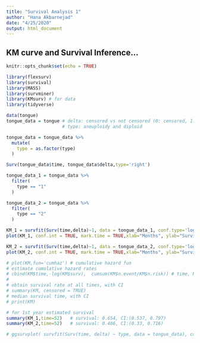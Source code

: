 ```yaml
---
title: "Survival Analysis 1"
author: "Hana Akbarnejad"
date: "4/25/2020"
output: html_document
---
```


## KM curve and Survival Inference...

```r
knitr::opts_chunk$set(echo = TRUE)

library(flexsurv)
library(survival)
library(MASS)
library(survminer)
library(KMsurv) # for data
library(tidyverse)

data(tongue)
tongue_data = tongue # delta: censored vs not censored (0: censored, 1:not censored)
                     # type: aneuploidy and diploid

tongue_data = tongue_data %>% 
  mutate(
    type = as.factor(type)
  )

Surv(tongue_data$time, tongue_data$delta,type='right')
```

```r
tongue_data_1 = tongue_data %>% 
  filter(
    type == "1"
  )

tongue_data_2 = tongue_data %>% 
  filter(
    type == "2"
  )

KM_1 = survfit(Surv(time,delta)~1, data = tongue_data_1, conf.type='log', type="kaplan-meier")
plot(KM_1, conf.int = TRUE, mark.time = TRUE,xlab="Months", ylab="Survival Probability", main="Tumor Type KM curve", cex.lab=1.5, cex.main=1.5)

KM_2 = survfit(Surv(time,delta)~1, data = tongue_data_2, conf.type='log', type="kaplan-meier")
plot(KM_2, conf.int = TRUE, mark.time = TRUE,xlab="Months", ylab="Survival Probability", main="Tumor Type KM curve", cex.lab=1.5, cex.main=1.5)

# plot(KM,fun='cumhaz') # cumulative hazard fun
# estimate cumulative hazard rates
# cbind(KM$time,-log(KM$surv),  cumsum(KM$n.event/KM$n.risk)) # time, KM est, Nelson-Aalen Estimator
#
# obtain survival rate at all times, with CI
# summary(KM, censored = TRUE)
# median survival time, with CI
# print(KM)

# for 1st year estimated survival
summary(KM_1,time=52)   # survival: 0.654, CI:(0.537, 0.797)
summary(KM_2,time=52)   # survival: 0.486, CI:(0.33, 0.716)

# ggsurvplot( survfit(Surv(time, delta) ~ type, data = tongue_data), conf.int=TRUE)
```

